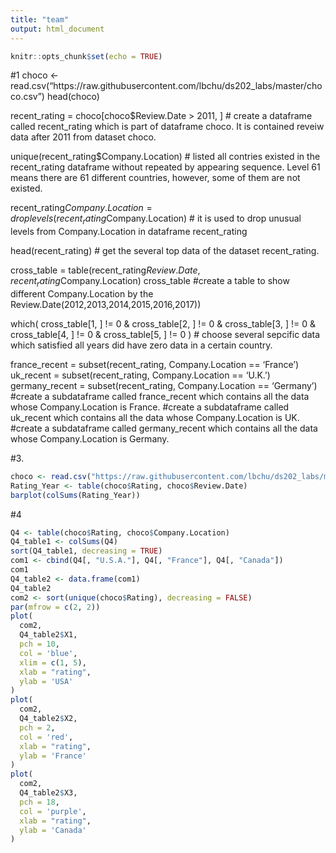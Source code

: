 ```yaml
---
title: "team"
output: html_document
---
```


```r
knitr::opts_chunk$set(echo = TRUE)
```
#1
choco <-
  read.csv("https://raw.githubusercontent.com/lbchu/ds202_labs/master/choco.csv")
head(choco)

recent_rating = choco[choco$Review.Date > 2011, ]
# create a dataframe called recent_rating which is part of dataframe choco. It is contained reveiw data after 2011 from dataset choco.

unique(recent_rating$Company.Location)
# listed all contries existed in the recent_rating dataframe without repeated by appearing sequence. Level 61 means there are 61 different countries, however, some of them are not existed.

recent_rating$Company.Location = droplevels(recent_rating$Company.Location)
# it is used to drop unusual levels from Company.Location in dataframe recent_rating

head(recent_rating)
# get the several top data of the dataset recent_rating.

cross_table = table(recent_rating$Review.Date, recent_rating$Company.Location)
cross_table
#create a table to show different Company.Location by the Review.Date(2012,2013,2014,2015,2016,2017))

which(
  cross_table[1, ] != 0 &
    cross_table[2, ] != 0 &
    cross_table[3, ] != 0 & cross_table[4, ] != 0 & cross_table[5, ] != 0
)
# choose several sepcific data which satisfied all years did have zero data in a certain country.

france_recent = subset(recent_rating, Company.Location == 'France')
uk_recent = subset(recent_rating, Company.Location == 'U.K.')
germany_recent = subset(recent_rating, Company.Location == 'Germany')
#create a subdataframe called france_recent which contains all the data whose Company.Location is France.
#create a subdataframe called uk_recent which contains all the data whose Company.Location is UK.
#create a subdataframe called germany_recent which contains all the data whose Company.Location is Germany.

#3.
```r
choco <- read.csv("https://raw.githubusercontent.com/lbchu/ds202_labs/master/choco.csv")
Rating_Year <- table(choco$Rating, choco$Review.Date)
barplot(colSums(Rating_Year))
```




#4  
```r
Q4 <- table(choco$Rating, choco$Company.Location)
Q4_table1 <- colSums(Q4)
sort(Q4_table1, decreasing = TRUE)
com1 <- cbind(Q4[, "U.S.A."], Q4[, "France"], Q4[, "Canada"])
com1
Q4_table2 <- data.frame(com1)
Q4_table2
com2 <- sort(unique(choco$Rating), decreasing = FALSE)
par(mfrow = c(2, 2))
plot(
  com2,
  Q4_table2$X1,
  pch = 10,
  col = 'blue',
  xlim = c(1, 5),
  xlab = "rating",
  ylab = 'USA'
)
plot(
  com2,
  Q4_table2$X2,
  pch = 2,
  col = 'red',
  xlab = "rating",
  ylab = 'France'
)
plot(
  com2,
  Q4_table2$X3,
  pch = 18,
  col = 'purple',
  xlab = "rating",
  ylab = 'Canada'
)
```

